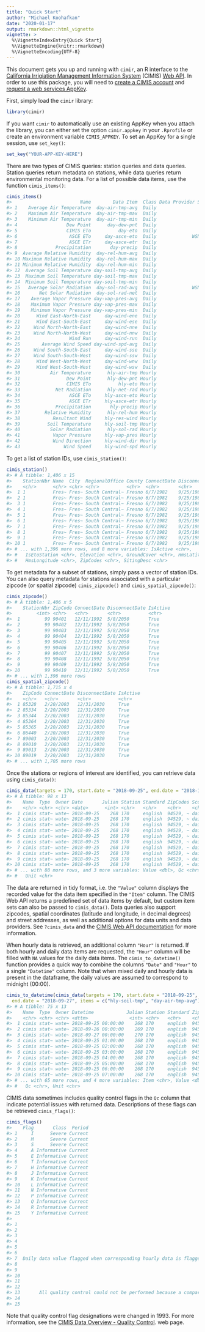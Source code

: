 ```yaml
---
title: "Quick Start"
author: "Michael Koohafkan"
date: "2020-01-17"
output: rmarkdown::html_vignette
vignette: >
  %\VignetteIndexEntry{Quick Start}
  %\VignetteEngine{knitr::rmarkdown}
  %\VignetteEncoding{UTF-8}
---
```


This document gets you up and running with `cimir `, an R interface to
the 
[California Irrigiation Management Information System](https://cimis.water.ca.gov/)
(CIMIS) [Web API](http://et.water.ca.gov/Home/Index). In order to use 
this package, you will need to 
[create a CIMIS account](https://cimis.water.ca.gov/Auth/Register.aspx) 
and [request a web services AppKey](http://et.water.ca.gov/Home/Register/).



First, simply load the `cimir` library:


```r
library(cimir)
```

If you want `cimir` to automatically use an existing AppKey when you attach
the library, you can either set the option `cimir.appkey` in your 
`.Rprofile` or create an environment variable `CIMIS_APPKEY`. 
To set an AppKey for a single session, use `set_key()`:


```r
set_key("YOUR-APP-KEY-HERE")
```

There are two types of CIMIS queries: station queries and data queries.
Station queries return metadata on stations, while data queries return
environmental monitoring data. For a list of possible data items, use 
the function  `cimis_items()`:


```r
cimis_items()
#>                         Name        Data Item  Class Data Provider Support
#> 1    Average Air Temperature  day-air-tmp-avg  Daily                   WSN
#> 2    Maximum Air Temperature  day-air-tmp-max  Daily                   WSN
#> 3    Minimum Air Temperature  day-air-tmp-min  Daily                   WSN
#> 4                  Dew Point      day-dew-pnt  Daily                   WSN
#> 5                  CIMIS ETo          day-eto  Daily                   WSN
#> 6                   ASCE ETo     day-asce-eto  Daily             WSN & SCS
#> 7                   ASCE ETr     day-asce-etr  Daily                   WSN
#> 8              Precipitation       day-precip  Daily                   WSN
#> 9  Average Relative Humidity  day-rel-hum-avg  Daily                   WSN
#> 10 Maximum Relative Humidity  day-rel-hum-max  Daily                   WSN
#> 11 Minimum Relative Humidity  day-rel-hum-min  Daily                   WSN
#> 12  Average Soil Temperature day-soil-tmp-avg  Daily                   WSN
#> 13  Maximum Soil Temperature day-soil-tmp-max  Daily                   WSN
#> 14  Minimum Soil Temperature day-soil-tmp-min  Daily                   WSN
#> 15   Average Solar Radiation  day-sol-rad-avg  Daily             WSN & SCS
#> 16       Net Solar Radiation  day-sol-rad-net  Daily                   WSN
#> 17    Average Vapor Pressure day-vap-pres-avg  Daily                   WSN
#> 18    Maximum Vapor Pressure day-vap-pres-max  Daily                   WSN
#> 19    Minimum Vapor Pressure day-vap-pres-min  Daily                   WSN
#> 20      Wind East-North-East     day-wind-ene  Daily                   WSN
#> 21      Wind East-South-East     day-wind-ese  Daily                   WSN
#> 22     Wind North-North-East     day-wind-nne  Daily                   WSN
#> 23     Wind North-North-West     day-wind-nnw  Daily                   WSN
#> 24                  Wind Run     day-wind-run  Daily                   WSN
#> 25        Average Wind Speed day-wind-spd-avg  Daily                   WSN
#> 26     Wind South-South-East     day-wind-sse  Daily                   WSN
#> 27     Wind South-South-West     day-wind-ssw  Daily                   WSN
#> 28      Wind West-North-West     day-wind-wnw  Daily                   WSN
#> 29      Wind West-South-West     day-wind-wsw  Daily                   WSN
#> 30           Air Temperature      hly-air-tmp Hourly                   WSN
#> 31                 Dew Point      hly-dew-pnt Hourly                   WSN
#> 32                 CIMIS ETo          hly-eto Hourly                   WSN
#> 33             Net Radiation      hly-net-rad Hourly                   WSN
#> 34                  ASCE ETo     hly-asce-eto Hourly                   WSN
#> 35                  ASCE ETr     hly-asce-etr Hourly                   WSN
#> 36             Precipitation       hly-precip Hourly                   WSN
#> 37         Relative Humidity      hly-rel-hum Hourly                   WSN
#> 38            Resultant Wind     hly-res-wind Hourly                   WSN
#> 39          Soil Temperature     hly-soil-tmp Hourly                   WSN
#> 40           Solar Radiation      hly-sol-rad Hourly                   WSN
#> 41            Vapor Pressure     hly-vap-pres Hourly                   WSN
#> 42            Wind Direction     hly-wind-dir Hourly                   WSN
#> 43                Wind Speed     hly-wind-spd Hourly                   WSN
```

To get a list of station IDs, use  `cimis_station()`:


```r
cimis_station()
#> # A tibble: 1,406 x 15
#>    StationNbr Name  City  RegionalOffice County ConnectDate DisconnectDate
#>    <chr>      <chr> <chr> <chr>          <chr>  <chr>       <chr>         
#>  1 1          Fres~ Fres~ South Central~ Fresno 6/7/1982    9/25/1988     
#>  2 1          Fres~ Fres~ South Central~ Fresno 6/7/1982    9/25/1988     
#>  3 1          Fres~ Fres~ South Central~ Fresno 6/7/1982    9/25/1988     
#>  4 1          Fres~ Fres~ South Central~ Fresno 6/7/1982    9/25/1988     
#>  5 1          Fres~ Fres~ South Central~ Fresno 6/7/1982    9/25/1988     
#>  6 1          Fres~ Fres~ South Central~ Fresno 6/7/1982    9/25/1988     
#>  7 1          Fres~ Fres~ South Central~ Fresno 6/7/1982    9/25/1988     
#>  8 1          Fres~ Fres~ South Central~ Fresno 6/7/1982    9/25/1988     
#>  9 1          Fres~ Fres~ South Central~ Fresno 6/7/1982    9/25/1988     
#> 10 1          Fres~ Fres~ South Central~ Fresno 6/7/1982    9/25/1988     
#> # ... with 1,396 more rows, and 8 more variables: IsActive <chr>,
#> #   IsEtoStation <chr>, Elevation <chr>, GroundCover <chr>, HmsLatitude <chr>,
#> #   HmsLongitude <chr>, ZipCodes <chr>, SitingDesc <chr>
```

To get metadata for a subset of stations, simply pass a vector of 
station IDs. You can also query metadata for stations associated 
with a particular zipcode (or spatial zipcode) 
`cimis_zipcode()` and `cimis_spatial_zipcode()`:


```r
cimis_zipcode()
#> # A tibble: 1,406 x 5
#>    StationNbr ZipCode ConnectDate DisconnectDate IsActive
#>         <int> <chr>   <chr>       <chr>          <chr>   
#>  1         99 90401   12/11/1992  5/8/2050       True    
#>  2         99 90402   12/11/1992  5/8/2050       True    
#>  3         99 90403   12/11/1992  5/8/2050       True    
#>  4         99 90404   12/11/1992  5/8/2050       True    
#>  5         99 90405   12/11/1992  5/8/2050       True    
#>  6         99 90406   12/11/1992  5/8/2050       True    
#>  7         99 90407   12/11/1992  5/8/2050       True    
#>  8         99 90408   12/11/1992  5/8/2050       True    
#>  9         99 90409   12/11/1992  5/8/2050       True    
#> 10         99 90410   12/11/1992  5/8/2050       True    
#> # ... with 1,396 more rows
cimis_spatial_zipcode()
#> # A tibble: 1,715 x 4
#>    ZipCode ConnectDate DisconnectDate IsActive
#>    <chr>   <chr>       <chr>          <chr>   
#>  1 85328   2/20/2003   12/31/2030     True    
#>  2 85334   2/20/2003   12/31/2030     True    
#>  3 85344   2/20/2003   12/31/2030     True    
#>  4 85364   2/20/2003   12/31/2030     True    
#>  5 85365   2/20/2003   12/31/2030     True    
#>  6 86440   2/20/2003   12/31/2030     True    
#>  7 89003   2/20/2003   12/31/2030     True    
#>  8 89010   2/20/2003   12/31/2030     True    
#>  9 89013   2/20/2003   12/31/2030     True    
#> 10 89019   2/20/2003   12/31/2030     True    
#> # ... with 1,705 more rows
```

Once the stations or regions of interest are identified, 
you can retrieve data using `cimis_data()`:


```r
cimis_data(targets = 170, start.date = "2018-09-25", end.date = "2018-10-01")
#> # A tibble: 98 x 13
#>    Name  Type  Owner Date       Julian Station Standard ZipCodes Scope Item 
#>    <chr> <chr> <chr> <date>      <int> <chr>   <chr>    <chr>    <chr> <chr>
#>  1 cimis stat~ wate~ 2018-09-25    268 170     english  94529, ~ daily DayA~
#>  2 cimis stat~ wate~ 2018-09-25    268 170     english  94529, ~ daily DayA~
#>  3 cimis stat~ wate~ 2018-09-25    268 170     english  94529, ~ daily DayA~
#>  4 cimis stat~ wate~ 2018-09-25    268 170     english  94529, ~ daily DayD~
#>  5 cimis stat~ wate~ 2018-09-25    268 170     english  94529, ~ daily DayA~
#>  6 cimis stat~ wate~ 2018-09-25    268 170     english  94529, ~ daily DayP~
#>  7 cimis stat~ wate~ 2018-09-25    268 170     english  94529, ~ daily DayR~
#>  8 cimis stat~ wate~ 2018-09-25    268 170     english  94529, ~ daily DayR~
#>  9 cimis stat~ wate~ 2018-09-25    268 170     english  94529, ~ daily DayR~
#> 10 cimis stat~ wate~ 2018-09-25    268 170     english  94529, ~ daily DayS~
#> # ... with 88 more rows, and 3 more variables: Value <dbl>, Qc <chr>,
#> #   Unit <chr>
```

The data are returned in tidy format, i.e. the `"Value"` column 
displays the recorded value for the data item specified in the 
`"Item"` column. The CIMIS Web API returns a predefined set of data 
items by default, but custom item sets can also be passed to 
`cimis_data()`. Data queries also support zipcodes, spatial coordinates 
(latitude and longitude, in decimal degrees) and street addresses, 
as well as additional options for data units and data providers. See 
`?cimis_data` and the 
[CIMIS Web API documentation](http://et.water.ca.gov/Rest/Index) for
more information. 

When hourly data is retrieved, an additional column `"Hour"` is 
returned. If both hourly and daily data items are requested,
the `"Hour"` column will be filled with `NA` values for the daily 
data items. The `cimis_to_datetime()` function provides a quick way to 
combine the columns `"Date"` and `"Hour"` to a single `"Datetime"` column. 
Note that when mixed daily and hourly data is present in the dataframe, 
the daily values are assumed to correspond to midnight (00:00).


```r
cimis_to_datetime(cimis_data(targets = 170, start.date = "2018-09-25",
  end.date = "2018-09-27", items = c("hly-soil-tmp", "day-air-tmp-avg")))
#> # A tibble: 75 x 13
#>    Name  Type  Owner Datetime            Julian Station Standard ZipCodes Scope
#>    <chr> <chr> <chr> <dttm>               <int> <chr>   <chr>    <chr>    <chr>
#>  1 cimis stat~ wate~ 2018-09-25 00:00:00    268 170     english  94529, ~ daily
#>  2 cimis stat~ wate~ 2018-09-26 00:00:00    269 170     english  94529, ~ daily
#>  3 cimis stat~ wate~ 2018-09-27 00:00:00    270 170     english  94529, ~ daily
#>  4 cimis stat~ wate~ 2018-09-25 01:00:00    268 170     english  94529, ~ hour~
#>  5 cimis stat~ wate~ 2018-09-25 02:00:00    268 170     english  94529, ~ hour~
#>  6 cimis stat~ wate~ 2018-09-25 03:00:00    268 170     english  94529, ~ hour~
#>  7 cimis stat~ wate~ 2018-09-25 04:00:00    268 170     english  94529, ~ hour~
#>  8 cimis stat~ wate~ 2018-09-25 05:00:00    268 170     english  94529, ~ hour~
#>  9 cimis stat~ wate~ 2018-09-25 06:00:00    268 170     english  94529, ~ hour~
#> 10 cimis stat~ wate~ 2018-09-25 07:00:00    268 170     english  94529, ~ hour~
#> # ... with 65 more rows, and 4 more variables: Item <chr>, Value <dbl>,
#> #   Qc <chr>, Unit <chr>
```

CIMIS data sometimes includes quality control flags in the `Qc` column that
indicate potential issues with returned data. Descriptions of these flags
can be retrieved `cimis_flags()`:


```r
cimis_flags()
#>    Flag       Class  Period
#> 1     I      Severe Current
#> 2     M      Severe Current
#> 3     S      Severe Current
#> 4     A Informative Current
#> 5     E Informative Current
#> 6     T Informative Current
#> 7     H Informative Current
#> 8     J Informative Current
#> 9     K Informative Current
#> 10    L Informative Current
#> 11    N Informative Current
#> 12    P Informative Current
#> 13    Q Informative Current
#> 14    R Informative Current
#> 15    Y Informative Current
#>                                                                                                                                              Description
#> 1                                                                                                                      Data value has no meaning/ignore.
#> 2                                                                                                                                               Missing.
#> 3                                                                                           Sensor is not in service or data is out of sensor threshold.
#> 4                                                                                                                                    Historical average.
#> 5                                                                                Historical average of one of the sensors used to calculate a parameter.
#> 6                                                                                Historical average of one of the sensors used to calculate a parameter.
#> 7  Daily data value flagged when corresponding hourly data is flagged M, Q, and S. This flag is not set when the corresponding hourly data is flagged N.
#> 8                                                                                           Monthly data value flagged when some daily data are missing.
#> 9                                                                                         Monthly data value flagged when daily data values are flagged.
#> 10                                                                     Monthly data value flagged when some daily data are missing and some are flagged.
#> 11                                                                                                          Data value is not collected by this station.
#> 12                                                                                                                                 Quality test pending.
#> 13       All quality control could not be performed because a comparison sensor is severe. This flag is not set when the comparison sensor is flagged N.
#> 14                                                                                                                 Data is far out of historical limits.
#> 15                                                                                                          Data is moderately out of historical limits.
```

Note that quality control flag designations were changed in 1993. For more
information, see the 
[CIMIS Data Overview - Quality Control](https://cimis.water.ca.gov/Resources.aspx).
web page.

